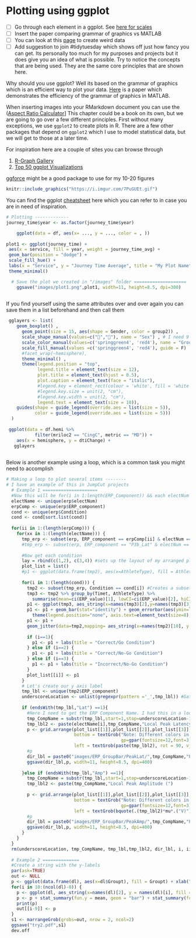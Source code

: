 # Plotting using ggplot

-	[ ] Go through each element in a ggplot. See [here for scales](https://www.datanovia.com/en/blog/ggplot-colors-best-tricks-you-will-love/)
-	[ ] Insert the paper comparing grammar of graphics vs MATLAB
-	[ ] You can look at this [page](http://robertgrantstats.co.uk/drawmydata.html) to create weird data
-	[ ] Add suggestion to join #tidytuesday which shows off just how fancy you can get. Its personally too much for my purposes and projects but it does give you an idea of what is possible. Try to notice the concepts that are being used. They are the same core principles that are shown here.

Why should you use ggplot? Well its based on the grammar of graphics which is an efficient way to plot your data. [Here](https://joss.theoj.org/papers/10.21105/joss.00568) is a paper which demonstrates the efficiency of the grammar of graphics in MATLAB.


When inserting images into your RMarkdown document you can use the ([Aspect Ratio Calculator](https://andrew.hedges.name/experiments/aspect_ratio/)]
This chapter could be a book on its own, but we are going to go over a few different principles. First without many exceptions, we use `ggplot2` to create plots in R. There are a few other packages that depend on `ggplot2` which I use to model statistical data, but we will get to those at a later time.  

For inspiration here are a couple of sites you can browse through

1. [R-Graph Gallery](https://www.r-graph-gallery.com/interactive-charts.html)
2. [Top 50 ggplot Visualizations](http://r-statistics.co/Top50-Ggplot2-Visualizations-MasterList-R-Code.html#Scatterplot)
	
[ggforce](https://ggforce.data-imaginist.com/reference/index.html) might be a good package to use for my 10-20 figures

```r
knitr::include_graphics("https://i.imgur.com/7PuGUEt.gif")
```

You can find the ggplot [cheatsheet](https://rstudio.com/wp-content/uploads/2015/03/ggplot2-cheatsheet.pdf) here which you can refer to in case you are in need of inspiration.


```r
# Plotting -------------
journey_time$year <- as.factor(journey_time$year)

	ggplot(data = df, aes(x= ..., y = ..., color = , )) 
  
plot1 <- ggplot(journey_time) +
 aes(x = service, fill = year, weight = journey_time_avg) +
 geom_bar(position = "dodge") +
 scale_fill_hue() +
 labs(x = "Service", y = "Journey Time Average", title = "My Plot Name", fill = "Year") +
 theme_minimal()

  # Save the plot we created in "/images" folder ====================
    ggsave("images/plot1.png",plot1, width=11, height=8.5, dpi=300)
	
```

If you find yourself using the same attributes over and over again you can save them in a list beforehand and then call them 


```r
 gglayers <- list(
    geom_boxplot() ,
      geom_point(size = 15, aes(shape = Gender, color = group2)) ,
      scale_shape_manual(values=c("👧","👦"), name = "Sex") , # I need 9 values (I for each ID)
      scale_color_manual(values=c('springgreen4', 'red4'), name = "Group", labels = c("Orthopedic-injured", "Brain-injured")) ,
      scale_fill_manual(values =c('springgreen4', 'red4'), guide = F) ,
      #facet_wrap(~hemisphere),
      theme_minimal() ,
      theme(legend.position = "top",
            legend.title = element_text(size = 12),
            plot.title = element_text(hjust = 0.5),
            plot.caption = element_text(face = "italic"),
            #legend.key = element_rect(colour = 'white', fill = 'white', size = 0.5, linetype='dashed'),
            #legend.key.size = unit(2, "cm"),
            #legend.key.width = unit(2, "cm"),
            legend.text = element_text(size = 10)),
    guides(shape = guide_legend(override.aes = list(size = 5)),
           color = guide_legend(override.aes = list(size = 5)))
  ) 
 
 ggplot(data = df.hemi %>%
           filter(mriloc2 == "CingC", metric == "MD")) +
    aes(x = hemisphere, y = dtiChange) + 
   gglayers
  
```

Below is another example using a loop, which is a common task you might need to accomplish

```r
# Making a loop to plot several items --------
# I have an example of this in JumpCut projects
  # Example 1 =====================
  #Now this will be for(i in 1:length(ERP_Component)) && each electNum
  electName <- unique(erp$electNum)
  erpComp <- unique(erp$ERP_component) 
  cond <- unique(erp$Condition)
  cond <- cond[sort.list(cond)]
  
  for(ii in 1:(length(erpComp))) {
    for(xx in 1:(length(electName))) {
      tmp_erp <- subset(erp, ERP_component == erpComp[ii] & electNum == electName[xx]) 
      #tmp_erp <- subset(erp, ERP_component == "P3b_Lat" & electNum == "E015") 
      
      #Now get each condition
      lay = rbind(c(1,2), c(3,4)) #sets up the layout of my arranged plots
      plot_list = list()
      #p1 <- ggplot(data.frame(tmp2), aes(x=AthleteType), fill = AthleteType) + xlab("Athlete Type")
      
      for(i in 1:(length(cond))) {
        tmp2 <- subset(tmp_erp, Condition == cond[i]) #Creates a subset that has only GoC data when i=1
        tmp3 <- tmp2 %>% group_by(Timet, AthleteType) %>%
          summarise(mean=ci(ERP_value)[1], lowCI=ci(ERP_value)[2], hiCI=ci(ERP_value)[3], sd=ci(ERP_value)[4])
        p1 <- ggplot(tmp3, aes_string(x=names(tmp3)[2],y=names(tmp3)[3],fill=names(tmp3)[2]))  #dl[2] = Group
        p1 <- p1 + geom_bar(stat="identity") + geom_errorbar(aes(ymin=lowCI, ymax=hiCI),width=.2) + facet_wrap(~Timet) + scale_fill_grey() +
          theme(legend.position="none", axis.text=element_text(size=8),axis.title.x=element_blank(), axis.title.y=element_blank(),plot.title = element_text(hjust = 0.5))
        p1 <- p1 + 
		geom_jitter(data=tmp2,mapping= aes_string(x=names(tmp2)[10], y = names(tmp2)[8], color = names(tmp2)[1]),position=position_jitter(width=.25, height=0),size = 2.9, alpha = 9/10) + theme(legend.position="none")
        
        if (i==1){
          p1 <- p1 + labs(title = "Correct/Go Condition")
        } else if (i==2) {
          p1 <- p1 + labs(title = "Correct/No-Go Condition")
        } else if (i==3) {
          p1 <- p1 + labs(title = "Incorrect/No-Go Condition")
        } 
        plot_list[[i]] <- p1
      }
      # Let's create our y axis label
      tmp_lbl <- unique(tmp2$ERP_component)
      underscoreLocation <- unlist(gregexpr(pattern ='_',tmp_lbl)) #Gather the location of the underscore needed to create the labels
      
      if (endsWith(tmp_lbl,"Lat") ==1){
        #Here I need to get the ERP Component Name. I had this in a loop but because of the different sizes (N2 = 2 vs ERN = 3 characters)
        tmp_CompName = substr(tmp_lbl,start=1,stop=underscoreLocation-1)
        tmp_lbl2 <- paste(electName[i],tmp_CompName,"Local Peak Latency (ms)")
        p <- grid.arrange(plot_list[[1]],plot_list[[2]],plot_list[[3]], layout_matrix = lay, 
                          bottom = textGrob("Note: Different colors in the jitter represent different athletes",
                                            gp=gpar(fontsize=12,font=3), hjust=0.1),
                          left = textGrob(paste(tmp_lbl2), rot = 90, vjust = 1))
        #p
        dir_lbl = paste0("images/ERP_GroupBar/PeakLat/",tmp_CompName,"PeakLat_",unique(tmp2$electNum),".png") #using paste0 removes the spaces
        ggsave(dir_lbl,p, width=11, height=8.5, dpi=400)
        
      }else if (endsWith(tmp_lbl,"Amp") ==1){
        tmp_CompName = substr(tmp_lbl,start=1,stop=underscoreLocation-1) 
        tmp_lbl2 <- paste(tmp_CompName,"Local Peak Amplitude (")
        
        p <- grid.arrange(plot_list[[1]],plot_list[[2]],plot_list[[3]], layout_matrix = lay,
                          bottom = textGrob("Note: Different colors in the jitter represent different athletes",
                                            gp=gpar(fontsize=12,font=3), hjust=0.1),
                          left = textGrob(bquote(.(tmp_lbl2)*mu*.("V)")), rot = 90, vjust = 1))
        #p
        dir_lbl = paste0("images/ERP_GroupBar/PeakAmp/",tmp_CompName,"PeakAmp_",unique(tmp2$electNum),".png") #using paste0 removes the spaces
        ggsave(dir_lbl,p, width=11, height=8.5, dpi=400)
      }
    }
  }
  rm(underscoreLocation, tmp_CompName, tmp_lbl,tmp_lbl2, dir_lbl, i, ii, xx, electName, erpComp, cond, tmp3, tmp2, lay)
  
  # Example 2 ==============
  #Create a string with the y-labels
  par(ask=TRUE)
  out <- NULL
  p <- ggplot(data.frame(dl), aes(x=dl$Groupt), fill = Groupt) + xlab("Groups")
  for(i in 10:(ncol(dl)-0)) {
    p <- ggplot(dl, aes_string(x=names(dl)[2], y = names(dl)[i], fill = names(dl)[2])) 
    p <- p + stat_summary(fun.y = mean, geom = "bar") + stat_summary(fun.data = mean_cl_normal, geom = "errorbar", width = 0.2) + facet_wrap(~CondBt) + theme(legend.position="none", axis.title.x=element_blank())
    print(p)
    out[[i-9]] <- p
  }
  s1 <- marrangeGrob(grobs=out, nrow = 2, ncol=2)
  ggsave("try2.pdf",s1)
  dev.off

```